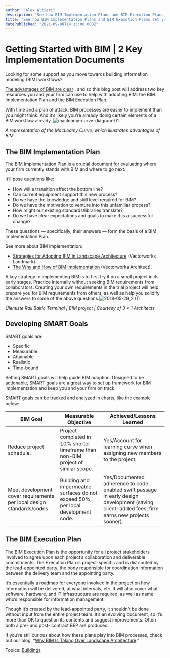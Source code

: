 ```yaml
---
author: "Alex Altieri"
description: "See how BIM Implementation Plans and BIM Execution Plans set you up for success in BIM workflows."
title: "See how BIM Implementation Plans and BIM Execution Plans set you up for success in BIM workflows." 
datePublished: "2021-09-08T14:15:00.000Z"
---
```

# Getting Started with BIM | 2 Key Implementation Documents

Looking for some support as you move towards building information modeling (BIM) workflows?

[The advantages of BIM are clear](../../../net/vectorworks/blog/why-bim-is-taking-over-landscape-architecture.html) , and so this blog post will address two key resources you and your firm can use to help with adopting BIM: the BIM Implementation Plan and the BIM Execution Plan.

With time and a plan of attack, BIM processes are easier to implement than you might think. And it’s likely you’re already doing certain elements of a BIM workflow already. ![macleamy-curve-diagram-01](https://blog.vectorworks.net/hs-fs/hubfs/Blog%20Images/210901_BIPs%20+%20BEPs/macleamy-curve-diagram-01.png?width=731&name=macleamy-curve-diagram-01.png)

 _A representation of the MacLeamy Curve, which illustrates advantages of BIM._

## The BIM Implementation Plan

The BIM Implementation Plan is a crucial document for evaluating where your firm currently stands with BIM and where to go next.

It’ll pose questions like:

* How will a transition affect the bottom line?
* Can current equipment support this new process?
* Do we have the knowledge and skill level required for BIM?
* Do we have the motivation to venture into this unfamiliar process?
* How might our existing standards/libraries translate?
* Do we have clear expectations and goals to make this a successful change?

These questions — specifically, their answers — form the basis of a BIM Implementation Plan.

 See more about BIM implementation:  
* [Strategies for Adopting BIM in Landscape Architecture](https://university.vectorworks.net/course/view.php?id=220) (Vectorworks Landmark).
* [The Why and How of BIM Implementation](https://university.vectorworks.net/course/view.php?id=218) (Vectorworks Architect).

A key strategy to implementing BIM is to first try it on a small project in its early stages. Practice internally without seeking BIM requirements from collaborators. Creating your own requirements in the trial project will help prepare you for BIM requirements from others, as well as help you solidify the answers to some of the above questions.![2018-05-29_2 (1)](https://blog.vectorworks.net/hs-fs/hubfs/Blog%20Images/210901_BIPs%20+%20BEPs/2018-05-29_2%20(1).jpg?width=729&name=2018-05-29_2%20(1).jpg)

 _Ülemiste Rail Baltic Terminal | BIM project | Courtesy of 3 + 1 Architects_

## Developing SMART Goals

 SMART goals are:  
* Specific
* Measurable
* Attainable
* Realistic
* Time-bound

Setting SMART goals will help guide BIM adoption. Designed to be actionable, SMART goals are a great way to set up framework for BIM implementation and keep you and your firm on track.   
  
SMART goals can be tracked and analyzed in charts, like the example below:

| **BIM Goal**                                                          | **Measurable Objective**                                                          | **Achieved/Lessons Learned**                                                                                                                   |
| --------------------------------------------------------------------- | --------------------------------------------------------------------------------- | ---------------------------------------------------------------------------------------------------------------------------------------------- |
| Reduce project schedule.                                              | Project completed in 10% shorter timeframe than non-BIM project of similar scope. | Yes/Account for learning curve when assigning new members to the project.                                                                      |
| Meet development cover requirements per local design standards/codes. | Building and impermeable surfaces do not exceed 50%, per local development code.  | Yes/Documented adherence to code enabled swift passage in early design development (saving client-added fees; firm earns new projects sooner). |

## The BIM Execution Plan

The BIM Execution Plan is the opportunity for all project stakeholders involved to agree upon each project’s collaboration and deliverable commitments. The Execution Plan is project-specific and is distributed by the lead-appointed party, the body responsible for coordination information between the delivery team and the appointing party.

It’s essentially a roadmap for everyone involved in the project on how information will be delivered, at what intervals, etc. It will also cover what software, hardware, and IT infrastructure are required, as well as name who’s responsible for information management.   
  
Though it’s created by the lead-appointed party, it shouldn’t be done without input from the entire project team. It’s an evolving document, so it’s more than OK to question its contents and suggest improvements. Often both a pre- and post- contract BEP are produced.   
  
If you’re still curious about how these plans play into BIM processes, check out our blog, “[Why BIM Is Taking Over Landscape Architecture](../../../net/vectorworks/blog/why-bim-is-taking-over-landscape-architecture.html).”

 Topics: [Buildings](https://blog.vectorworks.net/topic/buildings) 

 